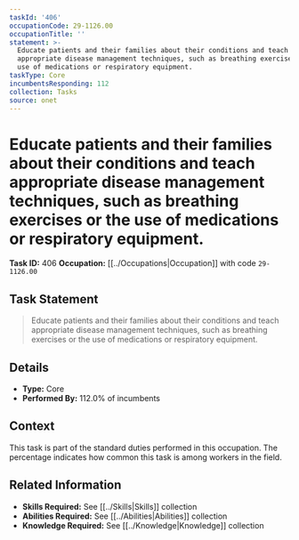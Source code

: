 ```yaml
---
taskId: '406'
occupationCode: 29-1126.00
occupationTitle: ''
statement: >-
  Educate patients and their families about their conditions and teach
  appropriate disease management techniques, such as breathing exercises or the
  use of medications or respiratory equipment.
taskType: Core
incumbentsResponding: 112
collection: Tasks
source: onet
---
```

# Educate patients and their families about their conditions and teach appropriate disease management techniques, such as breathing exercises or the use of medications or respiratory equipment.

**Task ID:** 406
**Occupation:** [[../Occupations|Occupation]] with code `29-1126.00`

## Task Statement

> Educate patients and their families about their conditions and teach appropriate disease management techniques, such as breathing exercises or the use of medications or respiratory equipment.

## Details

- **Type:** Core
- **Performed By:** 112.0% of incumbents

## Context

This task is part of the standard duties performed in this occupation. The percentage indicates how common this task is among workers in the field.

## Related Information

- **Skills Required:** See [[../Skills|Skills]] collection
- **Abilities Required:** See [[../Abilities|Abilities]] collection
- **Knowledge Required:** See [[../Knowledge|Knowledge]] collection
